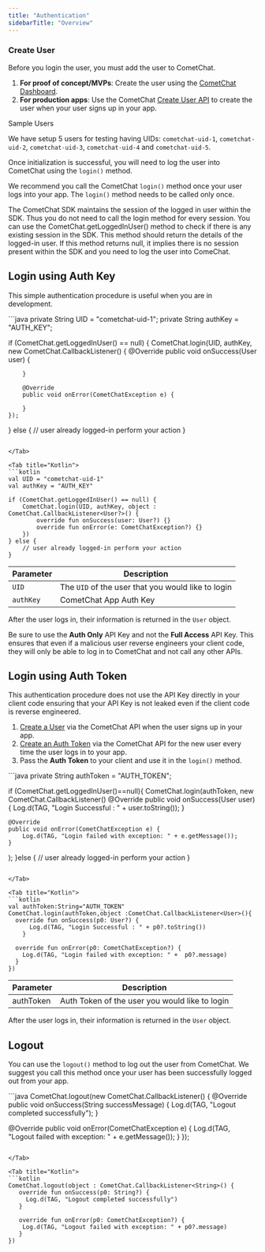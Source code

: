 ```yaml
---
title: "Authentication"
sidebarTitle: "Overview"
---
```




### Create User

Before you login the user, you must add the user to CometChat.

1. **For proof of concept/MVPs**: Create the user using the [CometChat Dashboard](https://app.cometchat.com).
2. **For production apps**: Use the CometChat [Create User API](https://api-explorer.cometchat.com/reference/creates-user) to create the user when your user signs up in your app.

<Note>
Sample Users

We have setup 5 users for testing having UIDs: `cometchat-uid-1`, `cometchat-uid-2`, `cometchat-uid-3`, `cometchat-uid-4` and `cometchat-uid-5`.

</Note>

Once initialization is successful, you will need to log the user into CometChat using the `login()` method.

We recommend you call the CometChat `login()` method once your user logs into your app. The `login()` method needs to be called only once.

<Warning>

The CometChat SDK maintains the session of the logged in user within the SDK. Thus you do not need to call the login method for every session. You can use the CometChat.getLoggedInUser() method to check if there is any existing session in the SDK. This method should return the details of the logged-in user. If this method returns null, it implies there is no session present within the SDK and you need to log the user into ComeChat.

</Warning>

## Login using Auth Key

This simple authentication procedure is useful when you are in development.

<Tabs>
<Tab title="Java">
```java
private String UID = "cometchat-uid-1";
private String authKey = "AUTH_KEY";

if (CometChat.getLoggedInUser() == null) {
    CometChat.login(UID, authKey, new CometChat.CallbackListener<User>() {
        @Override
        public void onSuccess(User user) {

        }

        @Override
        public void onError(CometChatException e) {

        }
    });
} else {
    // user already logged-in perform your action
}
```

</Tab>

<Tab title="Kotlin">
```kotlin
val UID = "cometchat-uid-1"
val authKey = "AUTH_KEY"

if (CometChat.getLoggedInUser() == null) {
    CometChat.login(UID, authKey, object : CometChat.CallbackListener<User?>() {
        override fun onSuccess(user: User?) {}
        override fun onError(e: CometChatException?) {}
    })
} else {
    // user already logged-in perform your action
}
```

</Tab>

</Tabs>

| Parameter | Description                                        |
| --------- | -------------------------------------------------- |
| `UID`     | The `UID` of the user that you would like to login |
| `authKey` | CometChat App Auth Key                             |

After the user logs in, their information is returned in the `User` object.

<Warning>

Be sure to use the **Auth Only** API Key and not the **Full Access** API Key. This ensures that even if a malicious user reverse engineers your client code, they will only be able to log in to CometChat and not call any other APIs.

</Warning>

## Login using Auth Token

This authentication procedure does not use the API Key directly in your client code ensuring that your API Key is not leaked even if the client code is reverse engineered.

1. [Create a User](https://api-explorer.cometchat.com/reference/creates-user) via the CometChat API when the user signs up in your app.
2. [Create an Auth Token](https://api-explorer.cometchat.com/reference/create-authtoken) via the CometChat API for the new user every time the user logs in to your app.
3. Pass the **Auth Token** to your client and use it in the `login()` method.

<Tabs>
<Tab title="Java">
```java
private String authToken = "AUTH_TOKEN";

if (CometChat.getLoggedInUser()==null){
  CometChat.login(authToken, new CometChat.CallbackListener<User>() 
    @Override
    public void onSuccess(User user) {
      Log.d(TAG, "Login Successful : " + user.toString());
    }

    @Override
    public void onError(CometChatException e) {
        Log.d(TAG, "Login failed with exception: " + e.getMessage());
    }
  );
}else {
    // user already logged-in perform your action
}
```

</Tab>

<Tab title="Kotlin">
```kotlin
val authToken:String="AUTH_TOKEN"
CometChat.login(authToken,object :CometChat.CallbackListener<User>(){
  override fun onSuccess(p0: User?) {
      Log.d(TAG, "Login Successful : " + p0?.toString())  
    }

  override fun onError(p0: CometChatException?) {
    Log.d(TAG, "Login failed with exception: " +  p0?.message) 
  }
})
```

</Tab>

</Tabs>

| Parameter | Description                                    |
| --------- | ---------------------------------------------- |
| authToken | Auth Token of the user you would like to login |

After the user logs in, their information is returned in the `User` object.

## Logout

You can use the `logout()` method to log out the user from CometChat. We suggest you call this method once your user has been successfully logged out from your app.

<Tabs>
<Tab title="Java">
```java
CometChat.logout(new CometChat.CallbackListener<String>() {
  @Override
  public void onSuccess(String successMessage) {
    Log.d(TAG, "Logout completed successfully");
  }

  @Override
  public void onError(CometChatException e) {
    Log.d(TAG, "Logout failed with exception: " + e.getMessage());
  }
});
```

</Tab>

<Tab title="Kotlin">
```kotlin
CometChat.logout(object : CometChat.CallbackListener<String>() {
   override fun onSuccess(p0: String?) {
     Log.d(TAG, "Logout completed successfully")               
   }

   override fun onError(p0: CometChatException?) {
    Log.d(TAG, "Logout failed with exception: " + p0?.message)
   }
})
```

</Tab>

</Tabs>
